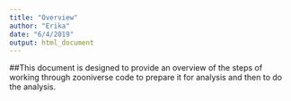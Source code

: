 ```yaml
---
title: "Overview"
author: "Erika"
date: "6/4/2019"
output: html_document
---
```


##This document is designed to provide an overview of the steps of working through zooniverse code to prepare it for analysis and then to do the analysis.

